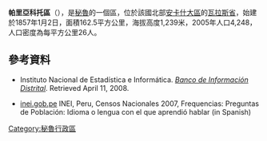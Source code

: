 '''帕里亞科托區'''（{{lang-es|Distrito de Pariacoto}}），是[[秘魯|秘魯]]的一個區，位於該國北部[[安卡什大區|安卡什大區]]的[[瓦拉斯省|瓦拉斯省]]，始建於1857年1月2日，面積162.5平方公里，海拔高度1,239米，2005年人口4,248，人口密度為每平方公里26人。

==參考資料==
*{{es icon}} Instituto Nacional de Estadística e Informática. ''[https://web.archive.org/web/20080423164200/http://desa.inei.gob.pe/mapas/bid/ Banco de Información Distrital]''. Retrieved April 11, 2008.
*[https://web.archive.org/web/20130127005551/http://iinei.inei.gob.pe/iinei/RedatamCpv2007.asp?id=ResultadosCensales%3Fori%3DC inei.gob.pe] INEI, Peru, Censos Nacionales 2007, Frequencias: Preguntas de Población: Idioma o lengua con el que aprendió hablar (in Spanish)

{{coord|9|31|01|S|77|52|59|W|type:adm3rd_source:kolossus-itwiki|display=title}}

{{Peru-geo-stub}}
[[Category:秘魯行政區|Category:秘魯行政區]]